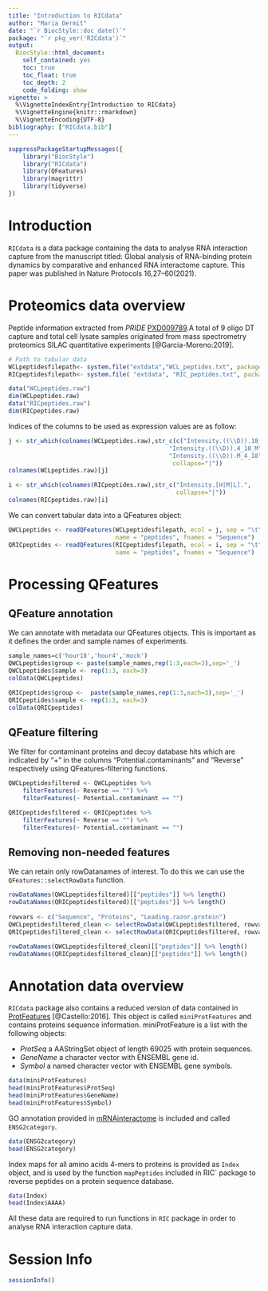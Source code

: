```yaml
---
title: "Introduction to RICdata"
author: "Maria Dermit"
date: "`r BiocStyle::doc_date()`"
package: "`r pkg_ver('RICdata')`"
output: 
  BiocStyle::html_document:
    self_contained: yes
    toc: true
    toc_float: true
    toc_depth: 2
    code_folding: show
vignette: >
  %\VignetteIndexEntry{Introduction to RICdata}
  %\VignetteEngine{knitr::rmarkdown}
  %\VignetteEncoding{UTF-8} 
bibliography: ["RICdata.bib"]
---
```


```r
suppressPackageStartupMessages({
    library("BiocStyle")
    library("RICdata")
    library(QFeatures)
    library(magrittr)
    library(tidyverse)
})
```

# Introduction

`RICdata` is a data package containing the data to analyse RNA interaction 
capture from the manuscript titled: Global analysis of RNA-binding protein 
dynamics by comparative and enhanced RNA interactome capture. This paper was 
published in Nature Protocols 16,27–60(2021).

# Proteomics data overview

Peptide information extracted from
_PRIDE_ [PXD009789](https://www.ebi.ac.uk/pride/archive/projects/PXD009789).A 
total of 9 oligo DT capture and total cell lysate samples originated from mass 
spectrometry proteomics SILAC quantitative experiments [@Garcia-Moreno:2019].

```r
# Path to tabular data
WCLpeptidesfilepath<- system.file("extdata","WCL_peptides.txt", package = "RICdata")
RICpeptidesfilepath<- system.file( "extdata", "RIC_peptides.txt", package = "RICdata")

data("WCLpeptides.raw")
dim(WCLpeptides.raw)
data("RICpeptides.raw")
dim(RICpeptides.raw)
```

Indices of the columns to be used as expression values are as follow:
```r
j <- str_which(colnames(WCLpeptides.raw),str_c(c("Intensity.((\\D)).18_M_4",
                                             "Intensity.((\\D)).4_18_M",
                                             "Intensity.((\\D)).M_4_18"),
                                              collapse="|"))
colnames(WCLpeptides.raw)[j]

i <- str_which(colnames(RICpeptides.raw),str_c("Intensity.[H|M|L].",
                                               collapse="|"))
colnames(RICpeptides.raw)[i]

```

We can convert tabular data into a QFeatures object:
```r
QWCLpeptides <- readQFeatures(WCLpeptidesfilepath, ecol = j, sep = "\t",
                              name = "peptides", fnames = "Sequence")
QRICpeptides <- readQFeatures(RICpeptidesfilepath, ecol = i, sep = "\t", 
                              name = "peptides", fnames = "Sequence")
```


# Processing QFeatures

## QFeature annotation

We can annotate with metadata our QFeatures objects. This is important as it 
defines the order and sample names of experiments. 
```r
sample_names=c('hour18','hour4','mock')
QWCLpeptides$group <- paste(sample_names,rep(1:3,each=3),sep='_')
QWCLpeptides$sample <- rep(1:3, each=3)
colData(QWCLpeptides)

QRICpeptides$group <-  paste(sample_names,rep(1:3,each=3),sep='_')
QRICpeptides$sample <- rep(1:3, each=3)
colData(QRICpeptides)

```

## QFeature filtering

We filter for contaminant proteins  and decoy database hits which are indicated
by "+" in the columns "Potential.contaminants" and "Reverse" respectively using
QFeatures-filtering functions.
```r
QWCLpeptidesfiltered <- QWCLpeptides %>% 
    filterFeatures(~ Reverse == "") %>%
    filterFeatures(~ Potential.contaminant == "")

QRICpeptidesfiltered <- QRICpeptides %>% 
    filterFeatures(~ Reverse == "") %>%
    filterFeatures(~ Potential.contaminant == "")

```

## Removing non-needed features
We can retain only rowDatanames of interest. To do this we can use the 
`QFeatures::selectRowData` function.
```r
 
rowDataNames(QWCLpeptidesfiltered)[["peptides"]] %>% length() 
rowDataNames(QRICpeptidesfiltered)[["peptides"]] %>% length() 
 
rowvars <- c("Sequence", "Proteins", "Leading.razor.protein")
QWCLpeptidesfiltered_clean <- selectRowData(QWCLpeptidesfiltered, rowvars)
QRICpeptidesfiltered_clean <- selectRowData(QRICpeptidesfiltered, rowvars)

rowDataNames(QWCLpeptidesfiltered_clean)[["peptides"]] %>% length() 
rowDataNames(QRICpeptidesfiltered_clean)[["peptides"]] %>% length() 
```

# Annotation data overview

`RICdata` package also contains a reduced version of data contained in [ProtFeatures](https://www.huber.embl.de/users/befische/RBDmap/Rpackage/RBDmapHeLa.pdf)
[@Castello:2016]. This object is called `miniProtFeatures` and contains proteins 
sequence information. 
miniProtFeature is a list with the following objects:

- _ProtSeq_  a AAStringSet object of length 69025 with protein sequences.
- _GeneName_ a character vector with ENSEMBL gene id.
- _Symbol_ a named character vector with ENSEMBL gene symbols.

```r
data(miniProtFeatures)
head(miniProtFeatures$ProtSeq)
head(miniProtFeatures$GeneName)
head(miniProtFeatures$Symbol)
```

GO annotation provided in [mRNAinteractome](https://www.huber.embl.de/users/befische/mRNAinteractome/Rpackage/index.html) is included and called `ENSG2category`. 

```r
data(ENSG2category)
head(ENSG2category)
```

Index maps for all amino acids 4-mers to proteins is provided as `Index` object, 
and is used by the function `mapPeptides` included in RIC` package to reverse
peptides on a protein sequence database.

```r
data(Index)
head(Index$AAAA)
```

All these data are required to run functions in `RIC` package in order to
analyse RNA interaction capture data.


# Session Info

```r
sessionInfo()
```

